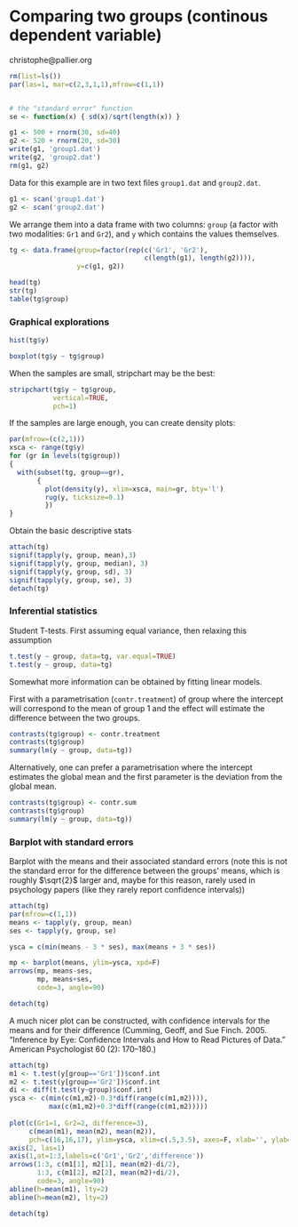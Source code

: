 Comparing two groups (continous dependent variable)
===================================================

christophe@pallier.org


```r
rm(list=ls())
par(las=1, mar=c(2,3,1,1),mfrow=c(1,1))


# the "standard error" function
se <- function(x) { sd(x)/sqrt(length(x)) }
```


```r
g1 <- 500 + rnorm(30, sd=40)
g2 <- 520 + rnorm(20, sd=30)
write(g1, 'group1.dat')
write(g2, 'group2.dat')
rm(g1, g2)
```

Data for this example are in two text files `group1.dat` and `group2.dat`. 

```r
g1 <- scan('group1.dat')
g2 <- scan('group2.dat')
```


We arrange them into a data frame with two columns: `group` (a factor with two modalities: `Gr1` and `Gr2`), and `y` which contains the values themselves.

```r
tg <- data.frame(group=factor(rep(c('Gr1', 'Gr2'), 
                                  c(length(g1), length(g2)))),
                 y=c(g1, g2))

head(tg)
str(tg)
table(tg$group)
```

### Graphical explorations

```r
hist(tg$y)
```

```r
boxplot(tg$y ~ tg$group)
```

When the samples are small, stripchart may be the best:

```r
stripchart(tg$y ~ tg$group, 
           vertical=TRUE,
           pch=1)
```

If the samples are large enough, you can create density plots:

```r
par(mfrow=(c(2,1)))
xsca <- range(tg$y)
for (gr in levels(tg$group))
{
  with(subset(tg, group==gr),
       {
         plot(density(y), xlim=xsca, main=gr, bty='l')
         rug(y, ticksize=0.1)
         })
}
```

Obtain the basic descriptive stats

```r
attach(tg)
signif(tapply(y, group, mean),3)
signif(tapply(y, group, median), 3)
signif(tapply(y, group, sd), 3)
signif(tapply(y, group, se), 3)
detach(tg)
```

### Inferential statistics


Student T-tests. First assuming equal variance, then relaxing this assumption
```r
t.test(y ~ group, data=tg, var.equal=TRUE)
t.test(y ~ group, data=tg)
```

Somewhat more information can be obtained by fitting linear models. 

First with a parametrisation (`contr.treatment`) of group where the intercept will correspond to the mean of group 1 and the effect will estimate the difference between the two groups. 

```r
contrasts(tg$group) <- contr.treatment
contrasts(tg$group)
summary(lm(y ~ group, data=tg))
```

Alternatively, one can prefer a parametrisation where the intercept estimates the global mean and the first parameter is the deviation from the global mean.

```r
contrasts(tg$group) <- contr.sum
contrasts(tg$group)
summary(lm(y ~ group, data=tg))
```

### Barplot with standard errors

Barplot with the means and their associated standard errors (note this is not the standard error for the difference between the groups' means, which is roughly $\sqrt{2}$ larger and, maybe for this reason, rarely used in psychology papers (like they rarely report confidence intervals))

```r
attach(tg)
par(mfrow=c(1,1))
means <- tapply(y, group, mean)
ses <- tapply(y, group, se)

ysca = c(min(means - 3 * ses), max(means + 3 * ses))

mp <- barplot(means, ylim=ysca, xpd=F)
arrows(mp, means-ses, 
       mp, means+ses, 
       code=3, angle=90)

detach(tg)
```

A much nicer plot can be constructed, with confidence intervals for the means and for their difference (Cumming, Geoff, and Sue Finch. 2005. “Inference by Eye: Confidence Intervals and How to Read Pictures of Data.” American Psychologist 60 (2): 170–180.)


```r
attach(tg)
m1 <- t.test(y[group=='Gr1'])$conf.int
m2 <- t.test(y[group=='Gr2'])$conf.int
di <- diff(t.test(y~group)$conf.int)
ysca <- c(min(c(m1,m2)-0.3*diff(range(c(m1,m2)))),
          max(c(m1,m2)+0.3*diff(range(c(m1,m2)))))
          
plot(c(Gr1=1, Gr2=2, difference=3),
     c(mean(m1), mean(m2), mean(m2)),
     pch=c(16,16,17), ylim=ysca, xlim=c(.5,3.5), axes=F, xlab='', ylab='')
axis(2, las=1)
axis(1,at=1:3,labels=c('Gr1','Gr2','difference'))
arrows(1:3, c(m1[1], m2[1], mean(m2)-di/2),
       1:3, c(m1[2], m2[2], mean(m2)+di/2),
       code=3, angle=90)
abline(h=mean(m1), lty=2)
abline(h=mean(m2), lty=2)

detach(tg)
```




